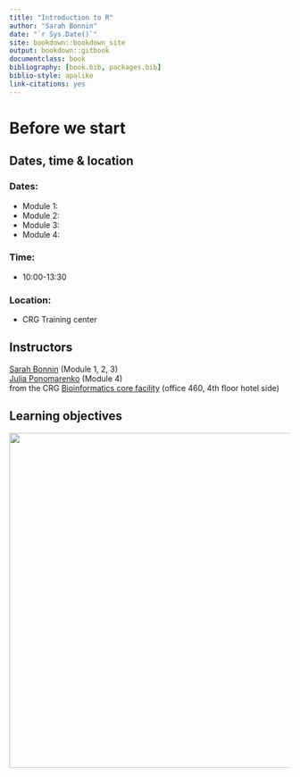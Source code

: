 ```yaml
--- 
title: "Introduction to R"
author: "Sarah Bonnin"
date: "`r Sys.Date()`"
site: bookdown::bookdown_site
output: bookdown::gitbook
documentclass: book
bibliography: [book.bib, packages.bib]
biblio-style: apalike
link-citations: yes
---
```


# Before we start

<h2>Dates, time & location</h2>

<h3>Dates:</h3>
* Module 1: 
* Module 2: 
* Module 3: 
* Module 4: 

<h3>Time:</h3>
* 10:00-13:30 <br>

<h3>Location:</h3>
* CRG Training center

<h2> Instructors </h2>
[Sarah Bonnin](mailto:sarah.bonnin@crg.eu) (Module 1, 2, 3)<br>
[Julia Ponomarenko](mailto:julia.ponomarenko@crg.eu) (Module 4)<br>
from the CRG [Bioinformatics core facility](https://biocore.crg.eu/) (office 460, 4th floor hotel side)

<h2>Learning objectives</h2>
<a href="https://sarahbonnin.github.io/CRG_RIntroduction/images/learningobjectives.png"><img src="images/learningobjectives.png"  width="600"/></a>
